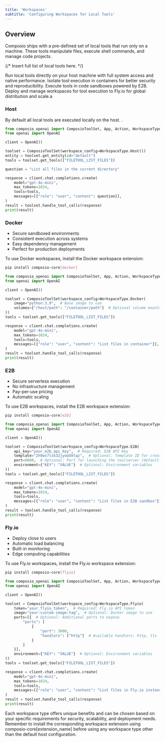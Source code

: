 ```yaml
---
title: 'Workspaces'
subtitle: 'Configuring Workspaces for Local Tools'
---
```


## Overview
Composio ships with a pre-defined set of local tools that run only on a machine. These tools manipulate files, execute shell commands, and manage code projects.

{/* Insert full list of local tools here.  */}

<Card title="Host Workspace" icon="server" href="#host">
  Run local tools directly on your host machine with full system access and native performance.
</Card>

<Card title="Docker Workspace" icon="whale" href="#docker">
  Isolate tool execution in containers for better security and reproducibility.
</Card>

<Card title="E2B Workspace" icon="cloud" href="#workspacee2b">
  Execute tools in code sandboxes powered by E2B.
</Card>

<Card title="Fly.io Workspace" icon="plane" href="#flyio">
  Deploy and manage workspaces for tool execution to Fly.io for global distribution and scale.a
</Card>

### Host
By default all local tools are executed locally on the host. .

```python focus {6-9} Lists out the files in current directory
from composio_openai import ComposioToolSet, App, Action, WorkspaceType
from openai import OpenAI

client = OpenAI()

toolset = ComposioToolSet(workspace_config=WorkspaceType.Host())
entity = toolset.get_entity(id="default")
tools = toolset.get_tools(["FILETOOL_LIST_FILES"])

question = "List all files in the current directory"

response = client.chat.completions.create(
    model="gpt-4o-mini",
    max_tokens=1024,
    tools=tools,
    messages=[{"role": "user", "content": question}],
)
result = toolset.handle_tool_calls(response)
print(result)
```

### Docker
- Secure sandboxed environments
- Consistent execution across systems
- Easy dependency management
- Perfect for production deployments

To use Docker workspaces, install the Docker workspace extension:
```bash
pip install composio-core[docker]
```

```python focus {6-9}
from composio_openai import ComposioToolSet, App, Action, WorkspaceType
from openai import OpenAI

client = OpenAI()

toolset = ComposioToolSet(workspace_config=WorkspaceType.Docker(
    image="python:3.9",  # Base image to use
    volumes={"/host/path": "/container/path"}  # Optional volume mounts
))
tools = toolset.get_tools(["FILETOOL_LIST_FILES"])

response = client.chat.completions.create(
    model="gpt-4o-mini",
    max_tokens=1024,
    tools=tools,
    messages=[{"role": "user", "content": "List files in container"}],
)
result = toolset.handle_tool_calls(response)
print(result)
```

### E2B
- Secure serverless execution
- No infrastructure management
- Pay-per-use pricing
- Automatic scaling

To use E2B workspaces, install the E2B workspace extension:
```bash
pip install composio-core[e2b]
```

```python focus {6-11}
from composio_openai import ComposioToolSet, App, Action, WorkspaceType
from openai import OpenAI

client = OpenAI()

toolset = ComposioToolSet(workspace_config=WorkspaceType.E2B(
    api_key="your_e2b_api_key",  # Required: E2B API Key
    template="2h9ws7lsk32jyow50lqz",  # Optional: Template ID for creating the sandbox
    port=8000,  # Optional: Port for launching the toolserver (default: 8000)
    environment={"KEY": "VALUE"}  # Optional: Environment variables
))
tools = toolset.get_tools(["FILETOOL_LIST_FILES"])

response = client.chat.completions.create(
    model="gpt-4o-mini",
    max_tokens=1024,
    tools=tools,
    messages=[{"role": "user", "content": "List files in E2B sandbox"}],
)
result = toolset.handle_tool_calls(response)
print(result)
```

### Fly.io
- Deploy close to users
- Automatic load balancing
- Built-in monitoring
- Edge computing capabilities

To use Fly.io workspaces, install the Fly.io workspace extension:
```bash
pip install composio-core[flyio]
```

```python focus {6-17}
from composio_openai import ComposioToolSet, App, Action, WorkspaceType
from openai import OpenAI

client = OpenAI()

toolset = ComposioToolSet(workspace_config=WorkspaceType.Flyio(
    token="your_flyio_token",  # Required: Fly.io API token
    image="your-custom-image:tag",  # Optional: Docker image to use
    ports=[{  # Optional: Additional ports to expose
        "ports": [
            {
                "port": 3000,
                "handlers": ["http"]  # Available handlers: http, tls
            }
        ]
    }],
    environment={"KEY": "VALUE"}  # Optional: Environment variables
))
tools = toolset.get_tools(["FILETOOL_LIST_FILES"])

response = client.chat.completions.create(
    model="gpt-4o-mini",
    max_tokens=1024,
    tools=tools,
    messages=[{"role": "user", "content": "List files in Fly.io instance"}],
)
result = toolset.handle_tool_calls(response)
print(result)
```

Each workspace type offers unique benefits and can be chosen based on your specific requirements for security, scalability, and deployment needs. Remember to install the corresponding workspace extension using composio-core[extension_name] before using any workspace type other than the default host configuration.